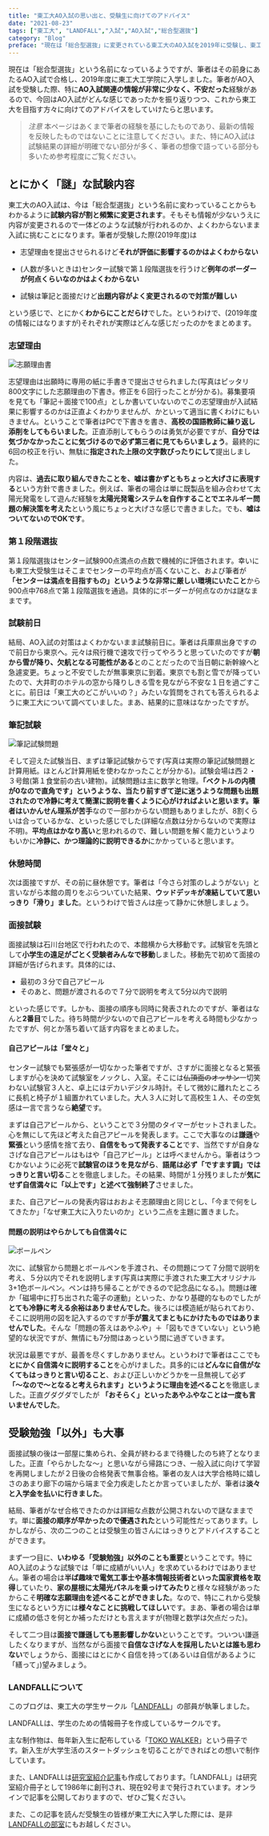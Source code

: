 ---
title: "東工大AO入試の思い出と、受験生に向けてのアドバイス"
date: "2021-08-23"
tags: ["東工大", "LANDFALL","入試","AO入試","総合型選抜"]
category: "Blog"
preface: "現在は「総合型選抜」に変更されている東工大のAO入試を2019年に受験し、東工大に入学するまでの過程を、筆者の経験を元にまとめます。"
---

現在は「総合型選抜」という名前になっているようですが、筆者はその前身にあたるAO入試で合格し、2019年度に東工大工学院に入学しました。筆者がAO入試を受験した際、特に**AO入試関連の情報が非常に少なく、不安だった**経験があるので、今回はAO入試がどんな感じであったかを振り返りつつ、これから東工大を目指す方々に向けてのアドバイスをしていけたらと思います。

> *注意*
> 本ページはあくまで筆者の経験を基にしたものであり、最新の情報を反映したものではないことに注意してください。また、特にAO入試は試験結果の詳細が明確でない部分が多く、筆者の想像で語っている部分も多いため参考程度にご覧ください。

## とにかく「謎」な試験内容

東工大のAO入試は、今は「総合型選抜」という名前に変わっていることからもわかるように**試験内容が割と頻繁に変更されます**。そもそも情報が少ないうえに内容が変更されるので一体どのような試験が行われるのか、よくわからないまま入試に挑むことになります。筆者が受験した際(2019年度)は

* 志望理由を提出させられるけど**それが評価に影響するのかはよくわからない**

* (人数が多いときは)センター試験で第１段階選抜を行うけど**例年のボーダーが何点くらいなのかはよくわからない**

* 試験は筆記と面接だけど**出題内容がよく変更されるので対策が難しい**

という感じで、とにかく**わからにことだらけ**でした。というわけで、(2019年度の情報にはなりますが)それぞれが実際はどんな感じだったのかをまとめます。

### 志望理由
![志願理由書](./administration/motivation.jpg "ピッタリ800文字にした志願理由の下書き。修正を６回行ったことが分かる。")

志望理由は出願時に専用の紙に手書きで提出させられました(写真はピッタリ800文字にした志願理由の下書き。修正を６回行ったことが分かる)。募集要項を見ても「筆記＋面接で100点」としか書いていないのでこの志望理由が入試結果に影響するのかは正直よくわかりませんが、かといって適当に書くわけにもいきません。ということで筆者はPCで下書きを書き、**高校の国語教師に繰り返し添削をしてもらいました**。正直添削してもらうのは勇気が必要ですが、**自分では気づかなかったことに気づけるので必ず第三者に見てもらいましょう**。最終的に6回の校正を行い、無駄に**指定された上限の文字数ぴったりにして**提出しました。

内容は、**過去に取り組んできたことを、嘘は書かずともちょっと大げさに表現する**という方針で書きました。例えば、筆者の場合は単に既製品を組み合わせて太陽光発電をして遊んだ経験を**太陽光発電システムを自作することでエネルギー問題の解決策を考えた**という風にちょっと大げさな感じで書きました。でも、**嘘はついてないのでOKです**。

### 第１段階選抜

第１段階選抜はセンター試験900点満点の点数で機械的に評価されます。幸いにも東工大受験生はそこまでセンターの平均点が高くないこと、および筆者が **「センターは満点を目指すもの」というような非常に厳しい環境にいたこと**から900点中768点で第１段階選抜を通過。具体的にボーダーが何点なのかは謎なままです。

### 試験前日

結局、AO入試の対策はよくわかないまま試験前日に。筆者は兵庫県出身ですので前日から東京へ。元々は飛行機で速攻で行ってやろうと思っていたのですが**朝から雪が降り、欠航となる可能性がある**とのことだったので当日朝に新幹線へと急遽変更。ちょっと不安でしたが無事東京に到着。東京でも割と雪でが降っていたので、大井町のホテルの窓から降りしきる雪を見ながら不安な１日を過ごすことに。前日は「東工大のどこがいいの？」みたいな質問をされても答えられるように東工大について調べていました。まあ、結果的に意味はなかったですが。

### 筆記試験

![筆記試験問題](./administration/question.jpg "実際の筆記試験問題と計算用紙。ほとんど計算用紙を使わなかった。")

そして迎えた試験当日、まずは筆記試験からです(写真は実際の筆記試験問題と計算用紙。ほとんど計算用紙を使わなかったことが分かる)。試験会場は西２・３号館(第１食堂前の古い建物)。試験問題は主に数学と物理。**「ベクトルの内積が0なので直角です」**というような、当たり前すぎて逆に迷うような問題も出題されたので冷静に考えて簡潔に説明を書くように心がければよいと思います。筆者はいかんせん**理系が苦手**なので一部わからない問題もありましたが、8割くらいは合っているかな、といった感じでした(詳細な点数は分からないので実際は不明)。**平均点はかなり高い**と思われるので、難しい問題を解く能力というよりもいかに**冷静に、かつ理論的に説明できるか**にかかっていると思います。

### 休憩時間

次は面接ですが、その前に昼休憩です。筆者は「今さら対策のしようがない」と言いながら本館の周りをぶらついていた結果、**ウッドデッキが凍結していて思いっきり「滑り」ました**。というわけで皆さんは座って静かに休憩しましょう。

### 面接試験

面接試験は石川台地区で行われたので、本館横から大移動です。試験官を先頭として**小学生の遠足がごとく受験者みんなで移動**しました。移動先で初めて面接の詳細が告げられます。具体的には、

* 最初の３分で自己アピール
* そのあと、問題が渡されるので７分で説明を考えて5分以内で説明

といった感じです。しかも、面接の順序も同時に発表されたのですが、筆者はなんと**2番目**でした。待ち時間が少ないので自己アピールを考える時間も少なかったですが、何とか落ち着いて話す内容をまとめました。

#### 自己アピールは「堂々と」

センター試験でも緊張感が一切なかった筆者ですが、さすがに面接となると緊張しますが心を決めて試験室をノックし、入室。そこには~~仏頂面のオッサン~~一切笑わない試験官３人と、卓上にはデカいデジタル時計。そして微妙に離れたところに長机と椅子が１組置かれていました。大人３人に対して高校生１人、その空気感は一言で言うなら**絶望**です。

まずは自己アピールから、ということで３分間のタイマーがセットされました。心を無にして先ほど考えた自己アピールを発表します。ここで大事なのは**謙遜**や**緊張**という感情を捨て去り、**自信をもって発表すること**です、当然ですが自身なさげな自己アピールはもはや「自己アピール」とは呼べませんから。筆者はうつむかないように必死で**試験官のほうを見ながら**、**語尾は必ず「ですます調」ではっきりと言い切る**ことを徹底しました。その結果、時間が１分残りましたが**気にせず自信満々に「以上です」と述べて強制終了**させました。

また、自己アピールの発表内容はおおよそ志願理由と同じとし、「今まで何をしてきたか」「なぜ東工大に入りたいのか」という二点を主題に置きました。

#### 問題の説明はやらかしても自信満々に

![ボールペン](./administration/pen.jpg "実際に手渡された東工大オリジナル3+1色ボールペン。ペンは持ち帰ることができるので記念品になる。")

次に、試験官から問題とボールペンを手渡され、その問題につて７分間で説明を考え、５分以内でそれを説明します(写真は実際に手渡された東工大オリジナル3+1色ボールペン。ペンは持ち帰ることができるので記念品になる。)。問題は確か「磁場中に打ち出された電子の運動」といった、かなり基礎的なものでしたが**とても冷静に考える余裕はありませんでした**。後ろには模造紙が貼られており、そこに説明用の図を記入するのですが**手が震えてまともにかけたものではありませんでした**。そんな「問題の答えはあやふや」＋「図もできていない」という絶望的な状況ですが、無情にも7分間はあっという間に過ぎていきます。

状況は最悪ですが、最善を尽くすしかありません。というわけで筆者はここでも**とにかく自信満々に説明すること**を心がけました。具多的には**どんなに自信がなくてもはっきりと言い切ること**、および正しいかどうかを一旦無視して必ず **「～なので～となると考えられます」というように理由を述べること**を徹底しました。正直グダグダでしたが **「おそらく」といったあやふやなことは一度も言いませんでした**。

## 受験勉強「以外」も大事

面接試験の後は一部屋に集められ、全員が終わるまで待機したのち終了となりました。正直「やらかしたな～」と思いながら帰路につき、一般入試に向けて学習を再開しましたが２日後の合格発表で無事合格。筆者の友人は大学合格時に嬉しさのあまり廊下の端から端まで全力疾走したとか言っていましたが、筆者は**淡々と入学金を払いに行きました**。

結局、筆者がなぜ合格できたのかは詳細な点数が公開されないので謎なままです。単に**面接の順序が早かったので優遇された**という可能性だってあります。しかしながら、次の二つのことは受験生の皆さんにはっきりとアドバイスすることができます。

まず一つ目に、**いわゆる「受験勉強」以外のことも重要**ということです。特にAO入試のような試験では「単に成績がいい人」を求めているわけではありません。筆者の場合は**半ば趣味で電気工事士や基本情報技術者といった国家資格を取得**していたり、**家の屋根に太陽光パネルを乗っけてみたり**と様々な経験があったからこそ**明確な志願理由を述べることができました**。なので、特にこれから受験生になるという方には**様々なことに挑戦してほしい**です。まあ、筆者の場合は単に成績の低さを何とか補っただけとも言えますが(物理と数学は欠点だった)。

そして二つ目は**面接で謙遜しても悪影響しかない**ということです。ついつい謙遜したくなりますが、当然ながら面接で**自信なさげな人を採用したいとは誰も思わない**でしょうから、面接にはとにかく自信を持って(あるいは自信があるように「繕って」)望みましょう。

### LANDFALLについて


このブログは、東工大の学生サークル「[LANDFALL](https://landfaller.com)」の部員が執筆しました。

LANDFALLは、学生のための情報冊子を作成しているサークルです。

主な制作物は、毎年新入生に配布している「[TOKO WALKER](https://landfaller.com/7a895fee2b767b2554cee0ff6a428902/TOKOWALKER2021.pdf)」という冊子です。新入生が大学生活のスタートダッシュを切ることができればとの想いで制作しています。

また、LANDFALLは[研究室紹介記事](https://landfaller.com/magazines)も作成しております。「LANDFALL」は研究室紹介冊子として1986年に創刊され、現在92号まで発行されています。オンラインで記事を公開しておりますので、ぜひご覧ください。

また、この記事を読んだ受験生の皆様が東工大に入学した際には、是非[LANDFALLの部室](https://landfaller.com/blogs/clubroom/)にもお越しください。